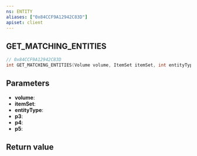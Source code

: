 ```yaml
---
ns: ENTITY
aliases: ["0x84CCF9A12942C83D"]
apiset: client
---
```

## GET_MATCHING_ENTITIES

```c
// 0x84CCF9A12942C83D
int GET_MATCHING_ENTITIES(Volume volume, ItemSet itemSet, int entityType, Any p3, Hash p4, char* p5);
```


## Parameters
* **volume**:
* **itemSet**:
* **entityType**:
* **p3**:
* **p4**:
* **p5**:

## Return value